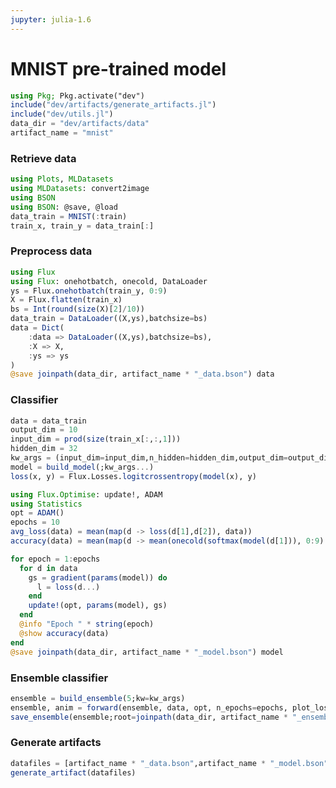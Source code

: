 ```yaml
---
jupyter: julia-1.6
---
```


# MNIST pre-trained model

```julia
using Pkg; Pkg.activate("dev")
include("dev/artifacts/generate_artifacts.jl")
include("dev/utils.jl")
data_dir = "dev/artifacts/data"
artifact_name = "mnist"
```

### Retrieve data

```julia
using Plots, MLDatasets
using MLDatasets: convert2image
using BSON
using BSON: @save, @load
data_train = MNIST(:train)
train_x, train_y = data_train[:]
```

### Preprocess data

```julia
using Flux
using Flux: onehotbatch, onecold, DataLoader
ys = Flux.onehotbatch(train_y, 0:9)
X = Flux.flatten(train_x)
bs = Int(round(size(X)[2]/10))
data_train = DataLoader((X,ys),batchsize=bs)
data = Dict(
    :data => DataLoader((X,ys),batchsize=bs),
    :X => X,
    :ys => ys
)
@save joinpath(data_dir, artifact_name * "_data.bson") data
```

### Classifier

```julia
data = data_train
output_dim = 10
input_dim = prod(size(train_x[:,:,1]))
hidden_dim = 32
kw_args = (input_dim=input_dim,n_hidden=hidden_dim,output_dim=output_dim,batch_norm=true)
model = build_model(;kw_args...)
loss(x, y) = Flux.Losses.logitcrossentropy(model(x), y)

using Flux.Optimise: update!, ADAM
using Statistics
opt = ADAM()
epochs = 10
avg_loss(data) = mean(map(d -> loss(d[1],d[2]), data))
accuracy(data) = mean(map(d -> mean(onecold(softmax(model(d[1])), 0:9) .== onecold(d[2], 0:9)), data))

for epoch = 1:epochs
  for d in data
    gs = gradient(params(model)) do
      l = loss(d...)
    end
    update!(opt, params(model), gs)
  end
  @info "Epoch " * string(epoch)
  @show accuracy(data)
end
@save joinpath(data_dir, artifact_name * "_model.bson") model
```

### Ensemble classifier

```julia
ensemble = build_ensemble(5;kw=kw_args)
ensemble, anim = forward(ensemble, data, opt, n_epochs=epochs, plot_loss=false) # fit the ensemble
save_ensemble(ensemble;root=joinpath(data_dir, artifact_name * "_ensemble")) 
```

### Generate artifacts

```julia
datafiles = [artifact_name * "_data.bson",artifact_name * "_model.bson",artifact_name * "_ensemble"]
generate_artifact(datafiles)
```

